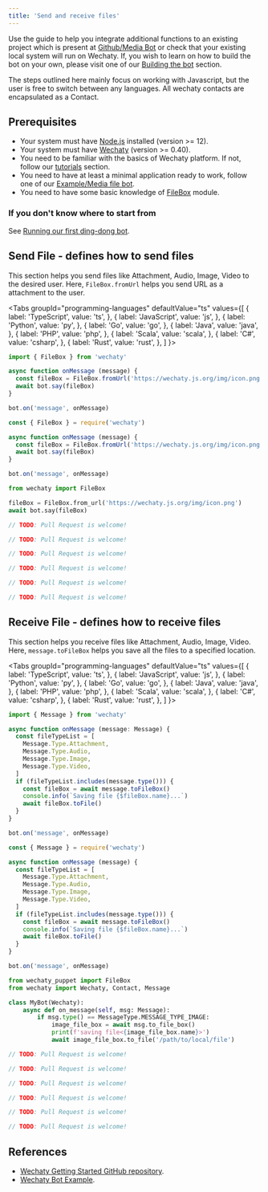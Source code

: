 ```yaml
---
title: 'Send and receive files'
---
```



Use the guide to help you integrate additional functions to an existing project which is present at [Github/Media Bot](https://github.com/wechaty/wechaty-getting-started/blob/master/examples/advanced/media-file-bot.js) or check that your existing local system will run on Wechaty. If, you wish to learn on how to build the bot on your own, please visit one of our [Building the bot](https://wechaty.js.org/docs/examples/advanced/media-file-bot) section.

The steps outlined here mainly focus on working with Javascript, but the user is free to switch between any languages. All wechaty contacts are encapsulated as a Contact.

## Prerequisites

* Your system must have [Node.js](https://nodejs.org/en/download/package-manager/) installed (version >= 12).
* Your system must have [Wechaty](https://github.com/wechaty/wechaty) (version >= 0.40).
* You need to be familiar with the basics of Wechaty platform. If not, follow our [tutorials](https://wechaty.js.org/docs/tutorials/) section.
* You need to have at least a minimal application ready to work, follow one of our [Example/Media file bot](https://wechaty.js.org/docs/examples/advanced/media-file-bot).
* You need to have some basic knowledge of [FileBox](https://github.com/huan/file-box) module.

### If you don't know where to start from

See [Running our first ding-dong bot](https://wechaty.js.org/docs/getting-started/quick-start).

## Send File - defines how to send files

This section helps you send files like Attachment, Audio, Image, Video to the desired user. Here, `FileBox.fromUrl` helps you send URL as a attachment to the user.

<Tabs
  groupId="programming-languages"
  defaultValue="ts"
  values={[
    { label: 'TypeScript',  value: 'ts', },
    { label: 'JavaScript',  value: 'js', },
    { label: 'Python',      value: 'py', },
    { label: 'Go',          value: 'go', },
    { label: 'Java',        value: 'java', },
    { label: 'PHP',         value: 'php', },
    { label: 'Scala',       value: 'scala', },
    { label: 'C#',          value: 'csharp', },
    { label: 'Rust',        value: 'rust', },
  ]
}>

<TabItem value="ts">

```ts
import { FileBox } from 'wechaty'

async function onMessage (message) {
  const fileBox = FileBox.fromUrl('https://wechaty.js.org/img/icon.png')
  await bot.say(fileBox)
}

bot.on('message', onMessage)
```

</TabItem>
<TabItem value="js">

```js
const { FileBox } = require('wechaty')

async function onMessage (message) {
  const fileBox = FileBox.fromUrl('https://wechaty.js.org/img/icon.png')
  await bot.say(fileBox)
}

bot.on('message', onMessage)
```

</TabItem>
<TabItem value="py">

```py
from wechaty import FileBox

fileBox = FileBox.from_url('https://wechaty.js.org/img/icon.png')
await bot.say(fileBox)
```

</TabItem>
<TabItem value="go">

```go
// TODO: Pull Request is welcome!
```

</TabItem>
<TabItem value="java">

```java
// TODO: Pull Request is welcome!
```

</TabItem>
<TabItem value="php">

```php
// TODO: Pull Request is welcome!
```

</TabItem>
<TabItem value="scala">

```scala
// TODO: Pull Request is welcome!
```

</TabItem>
<TabItem value="csharp">

```csharp
// TODO: Pull Request is welcome!
```

</TabItem>
<TabItem value="rust">

```rust
// TODO: Pull Request is welcome!
```

</TabItem>
</Tabs>

## Receive File - defines how to receive files

This section helps you receive files like Attachment, Audio, Image, Video. Here, `message.toFileBox` helps you save all the files to a specified location.

<Tabs
  groupId="programming-languages"
  defaultValue="ts"
  values={[
    { label: 'TypeScript',  value: 'ts', },
    { label: 'JavaScript',  value: 'js', },
    { label: 'Python',      value: 'py', },
    { label: 'Go',          value: 'go', },
    { label: 'Java',        value: 'java', },
    { label: 'PHP',         value: 'php', },
    { label: 'Scala',       value: 'scala', },
    { label: 'C#',          value: 'csharp', },
    { label: 'Rust',        value: 'rust', },
  ]
}>

<TabItem value="ts">

```ts
import { Message } from 'wechaty'

async function onMessage (message: Message) {
  const fileTypeList = [
    Message.Type.Attachment,
    Message.Type.Audio,
    Message.Type.Image,
    Message.Type.Video,
  ]
  if (fileTypeList.includes(message.type())) {
    const fileBox = await message.toFileBox()
    console.info(`Saving file {$fileBox.name}...`)
    await fileBox.toFile()
  }
}

bot.on('message', onMessage)
```

</TabItem>
<TabItem value="js">

```js
const { Message } = require('wechaty')

async function onMessage (message) {
  const fileTypeList = [
    Message.Type.Attachment,
    Message.Type.Audio,
    Message.Type.Image,
    Message.Type.Video,
  ]
  if (fileTypeList.includes(message.type())) {
    const fileBox = await message.toFileBox()
    console.info(`Saving file {$fileBox.name}...`)
    await fileBox.toFile()
  }
}

bot.on('message', onMessage)
```

</TabItem>
<TabItem value="py">

```py
from wechaty_puppet import FileBox
from wechaty import Wechaty, Contact, Message

class MyBot(Wechaty):
    async def on_message(self, msg: Message):
        if msg.type() == MessageType.MESSAGE_TYPE_IMAGE:
            image_file_box = await msg.to_file_box()
            print(f'saving file<{image_file_box.name}>')
            await image_file_box.to_file('/path/to/local/file')
```

</TabItem>
<TabItem value="go">

```go
// TODO: Pull Request is welcome!
```

</TabItem>
<TabItem value="java">

```java
// TODO: Pull Request is welcome!
```

</TabItem>
<TabItem value="php">

```php
// TODO: Pull Request is welcome!
```

</TabItem>
<TabItem value="scala">

```scala
// TODO: Pull Request is welcome!
```

</TabItem>
<TabItem value="csharp">

```csharp
// TODO: Pull Request is welcome!
```

</TabItem>
<TabItem value="rust">

```rust
// TODO: Pull Request is welcome!
```

</TabItem>
</Tabs>

## References

* [Wechaty Getting Started GitHub repository](https://github.com/wechaty/wechaty-getting-started).
* [Wechaty Bot Example](https://github.com/wechaty/wechaty/tree/1523c5e02be46ebe2cc172a744b2fbe53351540e/examples).
